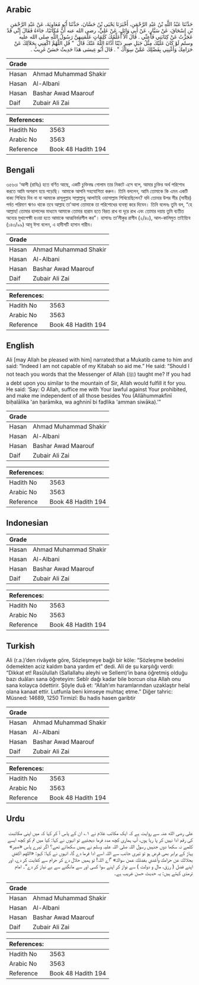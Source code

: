 ## Arabic


<div dir="rtl" lang="ar" style={{fontSize:'larger',backgroundColor:'#f8f9fa',padding:20}}>
حَدَّثَنَا عَبْدُ اللَّهِ بْنُ عَبْدِ الرَّحْمَنِ، أَخْبَرَنَا يَحْيَى بْنُ حَسَّانَ، حَدَّثَنَا أَبُو مُعَاوِيَةَ، عَنْ عَبْدِ الرَّحْمَنِ بْنِ إِسْحَاقَ، عَنْ سَيَّارٍ، عَنْ أَبِي وَائِلٍ، عَنْ عَلِيٍّ، رضى الله عنه أَنَّ مُكَاتَبًا، جَاءَهُ فَقَالَ إِنِّي قَدْ عَجَزْتُ عَنْ كِتَابَتِي فَأَعِنِّي ‏.‏ قَالَ أَلاَ أُعَلِّمُكَ كَلِمَاتٍ عَلَّمَنِيهِنَّ رَسُولُ اللَّهِ صلى الله عليه وسلم لَوْ كَانَ عَلَيْكَ مِثْلُ جَبَلِ صِيرٍ دَيْنًا أَدَّاهُ اللَّهُ عَنْكَ قَالَ ‏ "‏ قُلِ اللَّهُمَّ اكْفِنِي بِحَلاَلِكَ عَنْ حَرَامِكَ وَأَغْنِنِي بِفَضْلِكَ عَمَّنْ سِوَاكَ ‏"‏ ‏.‏ قَالَ أَبُو عِيسَى هَذَا حَدِيثٌ حَسَنٌ غَرِيبٌ ‏.‏
</div>
<div style={{backgroundColor:'#f8f9fa',padding:20, marginBottom: 10}}><table> <thead> <tr> <th>Grade</th> <th></th> </tr> </thead> <tbody> <tr><td>Hasan</td><td>Ahmad Muhammad Shakir</td></tr><tr><td>Hasan</td><td>Al-Albani</td></tr><tr><td>Hasan</td><td>Bashar Awad Maarouf</td></tr><tr><td>Daif</td><td>Zubair Ali Zai</td></tr></tbody></table><table> <thead> <tr> <th>References:</th> <th></th> </tr> </thead> <tbody><tr><td>Hadith No</td><td>3563</td></tr><tr><td>Arabic No</td><td>3563</td></tr><tr><td>Reference</td><td>Book 48 Hadith 194</td></tr></tbody></table></div>

## Bengali


<div dir="ltr" lang="bn" style={{fontSize:'larger',backgroundColor:'#f8f9fa',padding:20}}>
৩৫৬৩৷ ‘আলী (রাযিঃ) হতে বর্ণিত আছে, একটি চুক্তিবদ্ধ গোলাম তার নিকটে এসে বলে, আমার চুক্তির অর্থ পরিশোধ করতে আমি অপরাগ হয়ে পড়েছি। আমাকে আপনি সহযোগিতা করুন। তিনি বললেন, আমি তোমাকে কি এমন একটি বাক্য শিখিয়ে দিব না যা আমাকে রাসূলুল্লাহ সাল্লাল্লাহু আলাইহি ওয়াসাল্লাম শিখিয়েছিলেন? যদি তোমার উপর সীর (সাবীর) পর্বত পরিমাণ ঋণও থাকে তবে আল্লাহ তা'আলা তোমাকে তা পরিশোধের ব্যবস্থা করে দিবেন। তিনি বলেনঃ তুমি বল, “হে আল্লাহ! তোমার হালালের মাধ্যমে আমাকে তোমার হারাম হতে বিরত রাখ বা দূরে রাখ এবং তোমার দয়ায় তুমি ব্যতীত অন্যের মুখাপেক্ষী হওয়া হতে আমাকে আত্মনির্ভরশীল কর”। হাসানঃ তা’লীকুর রাগীব (২/৪০), আল-কালিমুত তাইয়্যিব (১৪৩/৯৯) আবূ ঈসা বলেন, এ হাদীসটি হাসান গারীব।
</div>
<div style={{backgroundColor:'#f8f9fa',padding:20, marginBottom: 10}}><table> <thead> <tr> <th>Grade</th> <th></th> </tr> </thead> <tbody> <tr><td>Hasan</td><td>Ahmad Muhammad Shakir</td></tr><tr><td>Hasan</td><td>Al-Albani</td></tr><tr><td>Hasan</td><td>Bashar Awad Maarouf</td></tr><tr><td>Daif</td><td>Zubair Ali Zai</td></tr></tbody></table><table> <thead> <tr> <th>References:</th> <th></th> </tr> </thead> <tbody><tr><td>Hadith No</td><td>3563</td></tr><tr><td>Arabic No</td><td>3563</td></tr><tr><td>Reference</td><td>Book 48 Hadith 194</td></tr></tbody></table></div>

## English


<div dir="ltr" lang="en" style={{fontSize:'larger',backgroundColor:'#f8f9fa',padding:20}}>
Ali [may Allah be pleased with him] narrated:that a Mukatib came to him and said: “Indeed I am not capable of my Kitabah so aid me.” He said: “Should I not teach you words that the Messenger of Allah (ﷺ) taught me? If you had a debt upon you similar to the mountain of Sir, Allah would fulfill it for you. He said: ‘Say: O Allah, suffice me with Your lawful against Your prohibited, and make me independent of all those besides You (Allāhummakfinī biḥalālika 'an ḥarāmika, wa aghninī bi faḍlika 'amman siwāka).’”
</div>
<div style={{backgroundColor:'#f8f9fa',padding:20, marginBottom: 10}}><table> <thead> <tr> <th>Grade</th> <th></th> </tr> </thead> <tbody> <tr><td>Hasan</td><td>Ahmad Muhammad Shakir</td></tr><tr><td>Hasan</td><td>Al-Albani</td></tr><tr><td>Hasan</td><td>Bashar Awad Maarouf</td></tr><tr><td>Daif</td><td>Zubair Ali Zai</td></tr></tbody></table><table> <thead> <tr> <th>References:</th> <th></th> </tr> </thead> <tbody><tr><td>Hadith No</td><td>3563</td></tr><tr><td>Arabic No</td><td>3563</td></tr><tr><td>Reference</td><td>Book 48 Hadith 194</td></tr></tbody></table></div>

## Indonesian


<div dir="ltr" lang="id" style={{fontSize:'larger',backgroundColor:'#f8f9fa',padding:20}}>

</div>
<div style={{backgroundColor:'#f8f9fa',padding:20, marginBottom: 10}}><table> <thead> <tr> <th>Grade</th> <th></th> </tr> </thead> <tbody> <tr><td>Hasan</td><td>Ahmad Muhammad Shakir</td></tr><tr><td>Hasan</td><td>Al-Albani</td></tr><tr><td>Hasan</td><td>Bashar Awad Maarouf</td></tr><tr><td>Daif</td><td>Zubair Ali Zai</td></tr></tbody></table><table> <thead> <tr> <th>References:</th> <th></th> </tr> </thead> <tbody><tr><td>Hadith No</td><td>3563</td></tr><tr><td>Arabic No</td><td>3563</td></tr><tr><td>Reference</td><td>Book 48 Hadith 194</td></tr></tbody></table></div>

## Turkish


<div dir="ltr" lang="tr" style={{fontSize:'larger',backgroundColor:'#f8f9fa',padding:20}}>
Ali (r.a.)’den rivâyete göre, Sözleşmeye bağlı bir köle: “Sözleşme bedelini ödemekten aciz kaldım bana yardım et” dedi. Ali de şu karşılığı verdi: “Dikkat et! Rasûlullah (Sallallahu aleyhi ve Sellem)’in bana öğretmiş olduğu bazı duâları sana öğreteyim: Sebîr dağı kadar bile borcun olsa Allah onu sana kolayca ödettirir. Şöyle duâ et: “Allah’ım haramlarından uzaklaştır helal olana kanaat ettir. Lutfunla beni kimseye muhtaç etme.” Diğer tahric: Müsned: 14689, 1250 Tirmizî: Bu hadis hasen garibtir
</div>
<div style={{backgroundColor:'#f8f9fa',padding:20, marginBottom: 10}}><table> <thead> <tr> <th>Grade</th> <th></th> </tr> </thead> <tbody> <tr><td>Hasan</td><td>Ahmad Muhammad Shakir</td></tr><tr><td>Hasan</td><td>Al-Albani</td></tr><tr><td>Hasan</td><td>Bashar Awad Maarouf</td></tr><tr><td>Daif</td><td>Zubair Ali Zai</td></tr></tbody></table><table> <thead> <tr> <th>References:</th> <th></th> </tr> </thead> <tbody><tr><td>Hadith No</td><td>3563</td></tr><tr><td>Arabic No</td><td>3563</td></tr><tr><td>Reference</td><td>Book 48 Hadith 194</td></tr></tbody></table></div>

## Urdu


<div dir="rtl" lang="ur" style={{fontSize:'larger',backgroundColor:'#f8f9fa',padding:20}}>
علی رضی الله عنہ سے روایت ہے کہ ایک مکاتب غلام نے ۱؎ ان کے پاس آ کر کہا کہ میں اپنی مکاتبت کی رقم ادا نہیں کر پا رہا ہوں، آپ ہماری کچھ مدد فرما دیجئیے تو انہوں نے کہا: کیا میں تم کو کچھ ایسے کلمے نہ سکھا دوں جنہیں رسول اللہ صلی اللہ علیہ وسلم نے ہمیں سکھائے تھے؟ اگر تیرے پاس «صیر» پہاڑ کے برابر بھی قرض ہو تو تیری جانب سے اللہ اسے ادا فرما دے گا، انہوں نے کہا: کہو: «اللهم اكفني بحلالك عن حرامك وأغنني بفضلك عمن سواك» ”اے اللہ! تو ہمیں حلال دے کر حرام سے کفایت کر دے، اور اپنے فضل ( رزق، مال و دولت ) سے نواز کر اپنے سوا کسی اور سے مانگنے سے بے نیاز کر دے“۔ امام ترمذی کہتے ہیں: یہ حدیث حسن غریب ہے۔
</div>
<div style={{backgroundColor:'#f8f9fa',padding:20, marginBottom: 10}}><table> <thead> <tr> <th>Grade</th> <th></th> </tr> </thead> <tbody> <tr><td>Hasan</td><td>Ahmad Muhammad Shakir</td></tr><tr><td>Hasan</td><td>Al-Albani</td></tr><tr><td>Hasan</td><td>Bashar Awad Maarouf</td></tr><tr><td>Daif</td><td>Zubair Ali Zai</td></tr></tbody></table><table> <thead> <tr> <th>References:</th> <th></th> </tr> </thead> <tbody><tr><td>Hadith No</td><td>3563</td></tr><tr><td>Arabic No</td><td>3563</td></tr><tr><td>Reference</td><td>Book 48 Hadith 194</td></tr></tbody></table></div>